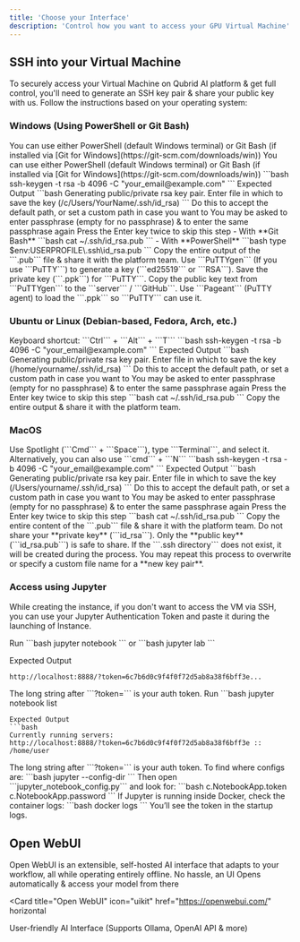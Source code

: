 ```yaml
---
title: 'Choose your Interface'
description: 'Control how you want to access your GPU Virtual Machine'
---
```


## SSH into your Virtual Machine

To securely access your Virtual Machine on Qubrid AI platform & get full control, you'll need to generate an SSH key pair & share your public key with us. Follow the instructions based on your operating system:

### Windows (Using PowerShell or Git Bash)

<Steps>
<Step title="Open PowerShell or Git Bash">
  You can use either PowerShell (default Windows terminal) or Git Bash (if installed via [Git for Windows](https://git-scm.com/downloads/win))
</Step>
<Step title="Generate SSH Key">
  You can use either PowerShell (default Windows terminal) or Git Bash (if installed via [Git for Windows](https://git-scm.com/downloads/win))
  ```bash
ssh-keygen -t rsa -b 4096 -C "your_email@example.com"
```
Expected Output  
```bash
Generating public/private rsa key pair.
Enter file in which to save the key (/c/Users/YourName/.ssh/id_rsa)
```
</Step>
<Step title="Press Enter">
  Do this to accept the default path, or set a custom path in case you want to
</Step>
<Step title="If asked to Enter passphrase">
  You may be asked to enter passphrase (empty for no passphrase) & to enter the same passphrase again
  <Note>
  Press the Enter key twice to skip this step
  </Note>
</Step>
<Step title="Locate Public Key">
  - With **Git Bash**
  ```bash
  cat ~/.ssh/id_rsa.pub
  ```
  - With **PowerShell**
  ```bash
  type $env:USERPROFILE\.ssh\id_rsa.pub
  ```
</Step>
<Step title="Copy & Share">
  Copy the entire output of the ```.pub``` file & share it with the platform team.
</Step>
</Steps>

<Info>
Use ```PuTTYgen``` (If you use ```PuTTY```) to generate a key (```ed25519``` or ```RSA```). Save the private key (```.ppk```) for ```PuTTY```. Copy the public key text from ```PuTTYgen``` to the ```server``` / ```GitHub```. Use ```Pageant``` (PuTTY agent) to load the ```.ppk``` so ```PuTTY``` can use it.
</Info>

### Ubuntu or Linux (Debian-based, Fedora, Arch, etc.)

<Steps>
<Step title="Open Terminal">
  Keyboard shortcut: ```Ctrl``` + ```Alt``` + ```T```
</Step>
<Step title="Generate SSH Key">
  ```bash
  ssh-keygen -t rsa -b 4096 -C "your_email@example.com"
  ```
  Expected Output  
```bash
Generating public/private rsa key pair.
Enter file in which to save the key (/home/yourname/.ssh/id_rsa)
```
</Step>
<Step title="Press Enter">
  Do this to accept the default path, or set a custom path in case you want to
</Step>
<Step title="If asked to Enter passphrase">
  You may be asked to enter passphrase (empty for no passphrase) & to enter the same passphrase again
  <Note>
  Press the Enter key twice to skip this step
  </Note>
</Step>
<Step title="View the Public Key">
  ```bash
  cat ~/.ssh/id_rsa.pub
  ```
</Step>
<Step title="Copy & Share">
  Copy the entire output & share it with the platform team.
</Step>
</Steps>

### MacOS


<Steps>
<Step title="Open Terminal">
  Use Spotlight (```Cmd``` + ```Space```), type ```Terminal```, and select it. Alternatively, you can also use ```cmd``` + ```N```
</Step>
<Step title="Generate SSH Key">
  ```bash
  ssh-keygen -t rsa -b 4096 -C "your_email@example.com"
  ```
    Expected Output  
```bash
Generating public/private rsa key pair.
Enter file in which to save the key (/Users/yourname/.ssh/id_rsa)
```
</Step>
<Step title="Press Enter">
  Do this to accept the default path, or set a custom path in case you want to
</Step>
<Step title="If asked to Enter passphrase">
  You may be asked to enter passphrase (empty for no passphrase) & to enter the same passphrase again
  <Note>
  Press the Enter key twice to skip this step
  </Note>
</Step>
<Step title="View the Public Key">
  ```bash
  cat ~/.ssh/id_rsa.pub
  ```
</Step>
<Step title="Copy & Share">
  Copy the entire content of the ```.pub``` file & share it with the platform team.
</Step>
</Steps>

<Note>
Do not share your **private key** (```id_rsa```). Only the **public key** (```id_rsa.pub```) is safe to share. If the ```.ssh directory``` does not exist, it will be created during the process.
</Note>

<Info>
You may repeat this process to overwrite or specify a custom file name for a **new key pair**.
</Info>

### Access using Jupyter

While creating the instance, if you don't want to access the VM via SSH, you can use your Jupyter Authentication Token and paste it during the launching of Instance.

<Steps>
<Step title="Start Jupyter manually">
  Run
  ```bash
  jupyter notebook
```
or
```bash
jupyter lab
```

Expected Output  
```bash
http://localhost:8888/?token=6c7b6d0c9f4f0f72d5ab8a38f6bff3e...
```
<Note>
  The long string after ```?token=``` is your auth token.
</Note>
</Step>
<Step title="If Jupyter is already running">
  Run
  ```bash
  jupyter notebook list

```
Expected Output  
```bash
Currently running servers:  
http://localhost:8888/?token=6c7b6d0c9f4f0f72d5ab8a38f6bff3e :: /home/user
```
<Note>
  The long string after ```?token=``` is your auth token.
</Note>
</Step>
<Step title="From Jupyter config (if token disabled or password set)">
  To find where configs are:
  ```bash
jupyter --config-dir
```
Then open ```jupyter_notebook_config.py``` and look for:
```bash
c.NotebookApp.token
c.NotebookApp.password
```
</Step>
<Step title="Docker / remote Jupyter">
  If Jupyter is running inside Docker, check the container logs:
  ```bash
docker logs <container_id>
```
<Note>
  You’ll see the token in the startup logs.
</Note>
</Step>
</Steps>

## Open WebUI

Open WebUI is an extensible, self-hosted AI interface that adapts to your workflow, all while operating entirely offline. No hassle, an UI Opens automatically & access your model from there

<Card
  title="Open WebUI"
  icon="uikit"
  href="https://openwebui.com/"
  horizontal
>
  User-friendly AI Interface (Supports Ollama, OpenAI API & more)
</Card>